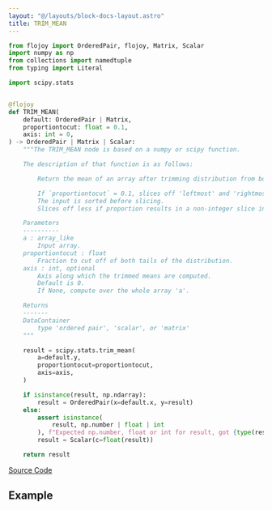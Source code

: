 ```yaml
---
layout: "@/layouts/block-docs-layout.astro"
title: TRIM_MEAN
---
```



<PythonDocsDisplay docstring={docstring} />

```python
from flojoy import OrderedPair, flojoy, Matrix, Scalar
import numpy as np
from collections import namedtuple
from typing import Literal

import scipy.stats


@flojoy
def TRIM_MEAN(
    default: OrderedPair | Matrix,
    proportiontocut: float = 0.1,
    axis: int = 0,
) -> OrderedPair | Matrix | Scalar:
    """The TRIM_MEAN node is based on a numpy or scipy function.

    The description of that function is as follows:

        Return the mean of an array after trimming distribution from both tails.

        If `proportiontocut` = 0.1, slices off 'leftmost' and 'rightmost' 10% of scores.
        The input is sorted before slicing.
        Slices off less if proportion results in a non-integer slice index (i.e. conservatively slices off 'proportiontocut').

    Parameters
    ----------
    a : array_like
        Input array.
    proportiontocut : float
        Fraction to cut off of both tails of the distribution.
    axis : int, optional
        Axis along which the trimmed means are computed.
        Default is 0.
        If None, compute over the whole array 'a'.

    Returns
    -------
    DataContainer
        type 'ordered pair', 'scalar', or 'matrix'
    """

    result = scipy.stats.trim_mean(
        a=default.y,
        proportiontocut=proportiontocut,
        axis=axis,
    )

    if isinstance(result, np.ndarray):
        result = OrderedPair(x=default.x, y=result)
    else:
        assert isinstance(
            result, np.number | float | int
        ), f"Expected np.number, float or int for result, got {type(result)}"
        result = Scalar(c=float(result))

    return result

```

[Source Code](https://github.com/flojoy-ai/blocks/blob/main/blocks/SCIPY/STATS/TRIM_MEAN/TRIM_MEAN.py)

## Example
